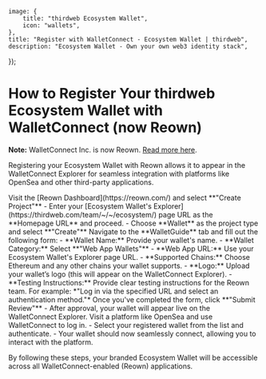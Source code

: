 

	image: {
		title: "thirdweb Ecosystem Wallet",
		icon: "wallets",
	},
	title: "Register with WalletConnect - Ecosystem Wallet | thirdweb",
	description: "Ecosystem Wallet - Own your own web3 identity stack",
});

# How to Register Your thirdweb Ecosystem Wallet with WalletConnect (now Reown)

**Note:** WalletConnect Inc. is now Reown. [Read more here](https://reown.com/blog/walletconnect-is-now-reown).  

Registering your Ecosystem Wallet with Reown allows it to appear in the WalletConnect Explorer for seamless integration with platforms like OpenSea and other third-party applications.

<Steps>
<Step title="Create a New Project in Reown">
Visit the [Reown Dashboard](https://reown.com/) and select **"Create Project"**  
- Enter your [Ecosystem Wallet's Explorer](https://thirdweb.com/team/~/~/ecosystem/) page URL as the **Homepage URL** and proceed.  
- Choose **Wallet** as the project type and select **"Create"**
</Step>

<DocImage src={WalletconnectCreate} />
<DocImage src={WalletconnectUrl} />
<DocImage src={WalletconnectWallet} />

<Step title="Complete Your Project Details">
Navigate to the **WalletGuide** tab and fill out the following form:
- **Wallet Name:** Provide your wallet's name.  
- **Wallet Category:** Select **"Web App Wallets"**  
- **Web App URL:** Use your Ecosystem Wallet's Explorer page URL.  
- **Supported Chains:** Choose Ethereum and any other chains your wallet supports.  
- **Logo:** Upload your wallet’s logo (this will appear on the WalletConnect Explorer).  
- **Testing Instructions:** Provide clear testing instructions for the Reown team. For example: *"Log in via the specified URL and select an authentication method."*  
</Step>

<DocImage src={WalletconnectGuide} />

<Step title="Submit for Review">
Once you've completed the form, click **"Submit Review"**  
- After approval, your wallet will appear live on the WalletConnect Explorer.
</Step>

<Step title="Verify Your Integration">
Visit a platform like OpenSea and use WalletConnect to log in.  
- Select your registered wallet from the list and authenticate.  
- Your wallet should now seamlessly connect, allowing you to interact with the platform.
</Step>
</Steps>

By following these steps, your branded Ecosystem Wallet will be accessible across all WalletConnect-enabled (Reown) applications.


